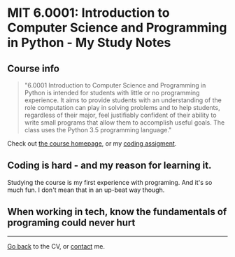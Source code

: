 
<Layout titlePage="MIT 6.0001">


# MIT 6.0001: Introduction to Computer Science and Programming in Python - My Study Notes

## Course info
> "6.0001 Introduction to Computer Science and Programming in Python is intended for students with little or no programming experience. It aims to provide students with an understanding of the role computation can play in solving problems and to help students, regardless of their major, feel justifiably confident of their ability to write small programs that allow them to accomplish useful goals. The class uses the Python 3.5 programming language."

Check out [the  course homepage](https://ocw.mit.edu/courses/electrical-engineering-and-computer-science/6-0001-introduction-to-computer-science-and-programming-in-python-fall-2016/), or my [coding assigment](https://github.com/trang17/MIT-6.0001).

## Coding is hard - and my reason for learning it.
Studying the course is my first experience with programing. And it's so much fun. I don't mean that in an up-beat way though.

## When working in tech, know the fundamentals of programing could never hurt
---
[Go back](/) to the CV, or [contact](/contact) me.

</Layout>